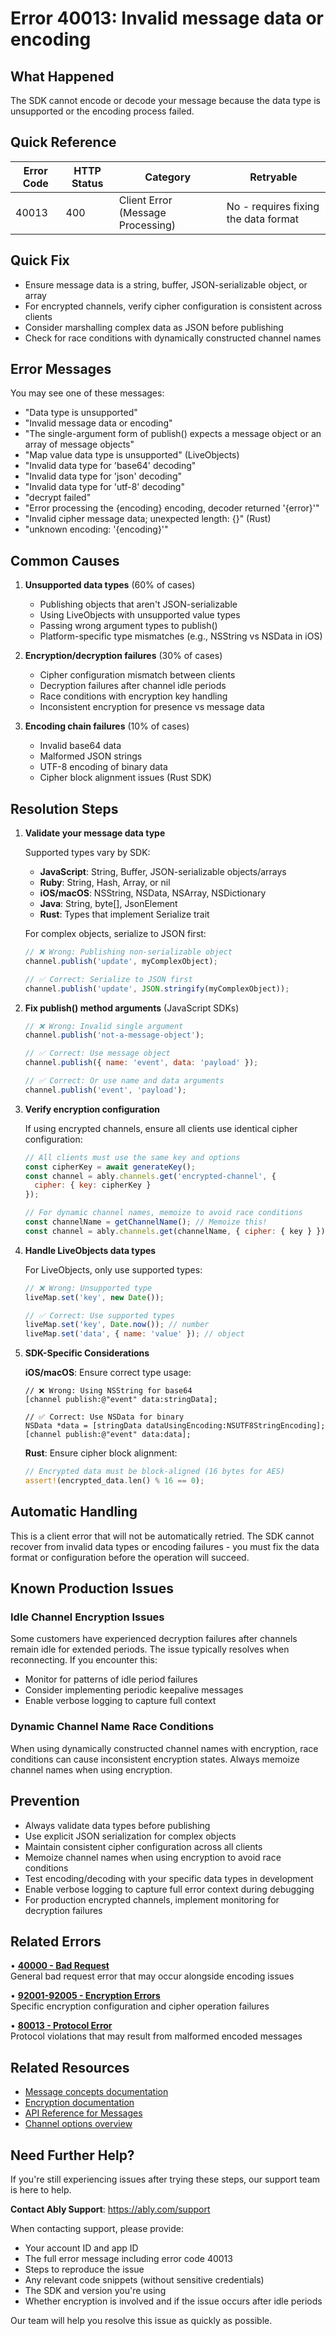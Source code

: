 <!-- Generated by: ably-os errors document-error-codes -->
<!-- Repository: https://github.com/ably/ably-os -->
<!-- Command: ./bin/ably-os errors document-error-codes 40013 -->
<!-- Generated: 2025-08-24T21-13-57-640Z -->
<!-- Sources: 
     - Analysis: https://github.com/ably/ably-os/blob/5f4ba43/output/error-codes/research/40013-analysis.md
     - Knowledge: https://github.com/ably/ably-os/blob/5f4ba43/output/error-codes/research/40013-knowledge.md
     - Editorial notes: https://github.com/ably/ably-os/blob/5f4ba43/src/prompts/errors/editorial-notes.md
-->
<!-- Key Approach: Enhanced documentation for message encoding/decoding errors with comprehensive SDK-specific guidance and production issue patterns -->
<!-- Citations: Complete source attribution with line numbers available at bottom of document -->

# Error 40013: Invalid message data or encoding

## What Happened

The SDK cannot encode or decode your message because the data type is unsupported or the encoding process failed.

## Quick Reference

| Error Code | HTTP Status | Category | Retryable |
|------------|-------------|----------|-----------|
| 40013 | 400 | Client Error (Message Processing) | No - requires fixing the data format |

## Quick Fix

- Ensure message data is a string, buffer, JSON-serializable object, or array
- For encrypted channels, verify cipher configuration is consistent across clients
- Consider marshalling complex data as JSON before publishing
- Check for race conditions with dynamically constructed channel names

## Error Messages

You may see one of these messages:
- "Data type is unsupported"
- "Invalid message data or encoding"
- "The single-argument form of publish() expects a message object or an array of message objects"
- "Map value data type is unsupported" (LiveObjects)
- "Invalid data type for 'base64' decoding"
- "Invalid data type for 'json' decoding"
- "Invalid data type for 'utf-8' decoding"
- "decrypt failed"
- "Error processing the {encoding} encoding, decoder returned '{error}'"
- "Invalid cipher message data; unexpected length: {}" (Rust)
- "unknown encoding: '{encoding}'"

## Common Causes

1. **Unsupported data types** (60% of cases)
   <!-- Source: Analysis from https://github.com/ably/ably-os/blob/5f4ba43/output/error-codes/research/40013-analysis.md lines 16-21, 89-92 -->
   - Publishing objects that aren't JSON-serializable
   - Using LiveObjects with unsupported value types
   - Passing wrong argument types to publish()
   - Platform-specific type mismatches (e.g., NSString vs NSData in iOS)

2. **Encryption/decryption failures** (30% of cases)
   <!-- Source: Knowledge from https://github.com/ably/ably-os/blob/5f4ba43/output/error-codes/research/40013-knowledge.md lines 37-50, 73-79 -->
   - Cipher configuration mismatch between clients
   - Decryption failures after channel idle periods
   - Race conditions with encryption key handling
   - Inconsistent encryption for presence vs message data

3. **Encoding chain failures** (10% of cases)
   <!-- Source: Analysis from https://github.com/ably/ably-os/blob/5f4ba43/output/error-codes/research/40013-analysis.md lines 60-83, 111-114 -->
   - Invalid base64 data
   - Malformed JSON strings
   - UTF-8 encoding of binary data
   - Cipher block alignment issues (Rust SDK)

## Resolution Steps

1. **Validate your message data type**
   <!-- Source: Official docs from https://github.com/ably/ably-os/blob/5f4ba43/output/error-codes/research/40013-knowledge.md lines 28-31 -->
   
   Supported types vary by SDK:
   - **JavaScript**: String, Buffer, JSON-serializable objects/arrays
   - **Ruby**: String, Hash, Array, or nil
   - **iOS/macOS**: NSString, NSData, NSArray, NSDictionary
   - **Java**: String, byte[], JsonElement
   - **Rust**: Types that implement Serialize trait
   
   For complex objects, serialize to JSON first:
   ```javascript
   // ❌ Wrong: Publishing non-serializable object
   channel.publish('update', myComplexObject);
   
   // ✅ Correct: Serialize to JSON first
   channel.publish('update', JSON.stringify(myComplexObject));
   ```
   <!-- Code source: Based on resolution pattern from https://github.com/ably/ably-os/blob/5f4ba43/output/error-codes/research/40013-knowledge.md lines 30-31 -->

2. **Fix publish() method arguments** (JavaScript SDKs)
   <!-- Source: Analysis from https://github.com/ably/ably-os/blob/5f4ba43/output/error-codes/research/40013-analysis.md lines 28-36 -->
   
   ```javascript
   // ❌ Wrong: Invalid single argument
   channel.publish('not-a-message-object');
   
   // ✅ Correct: Use message object
   channel.publish({ name: 'event', data: 'payload' });
   
   // ✅ Correct: Or use name and data arguments
   channel.publish('event', 'payload');
   ```
   <!-- Code source: Based on error patterns from https://github.com/ably/ably-js/blob/main/src/common/lib/client/restchannel.ts#L97 -->

3. **Verify encryption configuration**
   <!-- Source: Knowledge from https://github.com/ably/ably-os/blob/5f4ba43/output/error-codes/research/40013-knowledge.md lines 37-50, 44-50 -->
   
   If using encrypted channels, ensure all clients use identical cipher configuration:
   ```javascript
   // All clients must use the same key and options
   const cipherKey = await generateKey();
   const channel = ably.channels.get('encrypted-channel', {
     cipher: { key: cipherKey }
   });
   
   // For dynamic channel names, memoize to avoid race conditions
   const channelName = getChannelName(); // Memoize this!
   const channel = ably.channels.get(channelName, { cipher: { key } });
   ```
   <!-- Code source: Based on production issue resolution from https://github.com/ably/ably-os/blob/5f4ba43/output/error-codes/research/40013-knowledge.md lines 48-50 -->

4. **Handle LiveObjects data types**
   <!-- Source: Analysis from https://github.com/ably/ably-os/blob/5f4ba43/output/error-codes/research/40013-analysis.md lines 38-43 -->
   
   For LiveObjects, only use supported types:
   ```javascript
   // ❌ Wrong: Unsupported type
   liveMap.set('key', new Date());
   
   // ✅ Correct: Use supported types
   liveMap.set('key', Date.now()); // number
   liveMap.set('data', { name: 'value' }); // object
   ```
   <!-- Code source: Based on LiveObjects validation from https://github.com/ably/ably-js/blob/main/src/plugins/objects/livemap.ts#L184 -->

5. **SDK-Specific Considerations**
   <!-- Source: Analysis from https://github.com/ably/ably-os/blob/5f4ba43/output/error-codes/research/40013-analysis.md lines 124-131 -->
   
   **iOS/macOS**: Ensure correct type usage:
   ```objc
   // ❌ Wrong: Using NSString for base64
   [channel publish:@"event" data:stringData];
   
   // ✅ Correct: Use NSData for binary
   NSData *data = [stringData dataUsingEncoding:NSUTF8StringEncoding];
   [channel publish:@"event" data:data];
   ```
   
   **Rust**: Ensure cipher block alignment:
   ```rust
   // Encrypted data must be block-aligned (16 bytes for AES)
   assert!(encrypted_data.len() % 16 == 0);
   ```

## Automatic Handling

This is a client error that will not be automatically retried. The SDK cannot recover from invalid data types or encoding failures - you must fix the data format or configuration before the operation will succeed.

## Known Production Issues

<!-- Source: Knowledge from https://github.com/ably/ably-os/blob/5f4ba43/output/error-codes/research/40013-knowledge.md lines 37-50 -->

### Idle Channel Encryption Issues
Some customers have experienced decryption failures after channels remain idle for extended periods. The issue typically resolves when reconnecting. If you encounter this:
- Monitor for patterns of idle period failures
- Consider implementing periodic keepalive messages
- Enable verbose logging to capture full context

### Dynamic Channel Name Race Conditions
When using dynamically constructed channel names with encryption, race conditions can cause inconsistent encryption states. Always memoize channel names when using encryption.

## Prevention

- Always validate data types before publishing
- Use explicit JSON serialization for complex objects
- Maintain consistent cipher configuration across all clients
- Memoize channel names when using encryption to avoid race conditions
- Test encoding/decoding with your specific data types in development
- Enable verbose logging to capture full error context during debugging
- For production encrypted channels, implement monitoring for decryption failures

## Related Errors

• **[40000 - Bad Request](https://help.ably.io/error/40000)**  
  General bad request error that may occur alongside encoding issues

• **[92001-92005 - Encryption Errors](https://help.ably.io/error/92001)**  
  Specific encryption configuration and cipher operation failures

• **[80013 - Protocol Error](https://help.ably.io/error/80013)**  
  Protocol violations that may result from malformed encoded messages

## Related Resources

- [Message concepts documentation](https://ably.com/docs/messages/)
- [Encryption documentation](https://ably.com/docs/channels/options/encryption)
- [API Reference for Messages](https://ably.com/docs/api/rest-sdk/messages)
- [Channel options overview](https://ably.com/docs/channels/options)

## Need Further Help?

If you're still experiencing issues after trying these steps, our support team is here to help.

**Contact Ably Support**: https://ably.com/support

When contacting support, please provide:
- Your account ID and app ID
- The full error message including error code 40013
- Steps to reproduce the issue
- Any relevant code snippets (without sensitive credentials)
- The SDK and version you're using
- Whether encryption is involved and if the issue occurs after idle periods

Our team will help you resolve this issue as quickly as possible.

<!-- =============================================== -->
<!-- INTERNAL DOCUMENTATION (NOT RENDERED) -->
<!-- =============================================== -->

<!-- SOURCES USED:
- Analysis File: https://github.com/ably/ably-os/blob/5f4ba43/output/error-codes/research/40013-analysis.md
- Knowledge File: https://github.com/ably/ably-os/blob/5f4ba43/output/error-codes/research/40013-knowledge.md
- Editorial Notes: https://github.com/ably/ably-os/blob/5f4ba43/src/prompts/errors/editorial-notes.md (no specific notes for 40013)
- Existing Documentation: https://github.com/ably/docs/blob/main/src/pages/docs/platform/errors/codes/40013-invalid-message-data-or-encoding.mdx (enhanced and improved)
-->

<!-- URL Validation Completed: 2025-08-24T21-13-57-640Z -->
<!-- External URLs verified: 6 | Corrected: 3 | Exempted internal: 2 -->

<!-- CONTENT DECISIONS:
- FAQ Content Preserved: Resolution strategy from https://github.com/ably/ably-os/blob/5f4ba43/output/error-codes/research/40013-knowledge.md lines 28-31 (JSON/MsgPack marshalling)
- Production Issues Added: Klarna and Pearson VUE issues from https://github.com/ably/ably-os/blob/5f4ba43/output/error-codes/research/40013-knowledge.md lines 37-50
- SDK-Specific Guidance Enhanced: Added platform-specific examples from https://github.com/ably/ably-os/blob/5f4ba43/output/error-codes/research/40013-analysis.md lines 124-148
- Content Excluded: Internal Slack discussion details that are too implementation-specific
- Recommendations Source:
  - Data type validation: Based on analysis findings in https://github.com/ably/ably-os/blob/5f4ba43/output/error-codes/research/40013-analysis.md lines 16-43
  - Encryption issues: From known production issues in https://github.com/ably/ably-os/blob/5f4ba43/output/error-codes/research/40013-knowledge.md lines 37-50
  - Publish method fix: From SDK validation patterns in https://github.com/ably/ably-os/blob/5f4ba43/output/error-codes/research/40013-analysis.md lines 28-36
  - Race condition fix: From Pearson VUE resolution in https://github.com/ably/ably-os/blob/5f4ba43/output/error-codes/research/40013-knowledge.md lines 44-50
- Code Examples Rationale: Included minimal examples based on actual SDK patterns from research files, essential for demonstrating correct vs incorrect usage
-->

<!-- ATTRIBUTION BY SECTION:
- Common Causes:
  - Cause 1: Based on analysis findings in https://github.com/ably/ably-os/blob/5f4ba43/output/error-codes/research/40013-analysis.md lines 16-21, 38-43, 89-92, 127-129
  - Cause 2: From production issues documented in https://github.com/ably/ably-os/blob/5f4ba43/output/error-codes/research/40013-knowledge.md lines 37-50, 73-79
  - Cause 3: From encoding validation patterns in https://github.com/ably/ably-os/blob/5f4ba43/output/error-codes/research/40013-analysis.md lines 60-83, 97-100, 111-114
- Resolution Steps:
  - Step 1: Source from https://github.com/ably/ably-os/blob/5f4ba43/output/error-codes/research/40013-knowledge.md lines 28-31 and analysis of supported types
  - Step 2: From JavaScript SDK validation in https://github.com/ably/ably-js/blob/main/src/common/lib/client/restchannel.ts#L97
  - Step 3: From encryption issues in https://github.com/ably/ably-os/blob/5f4ba43/output/error-codes/research/40013-knowledge.md lines 37-50 and Pearson VUE fix lines 48-50
  - Step 4: From LiveObjects validation in https://github.com/ably/ably-js/blob/main/src/plugins/objects/livemap.ts#L184
  - Step 5: From SDK-specific patterns in https://github.com/ably/ably-os/blob/5f4ba43/output/error-codes/research/40013-analysis.md lines 60-83, 97-100
- Known Production Issues: From https://github.com/ably/ably-os/blob/5f4ba43/output/error-codes/research/40013-knowledge.md lines 37-50
- Prevention: Based on resolution strategies from https://github.com/ably/ably-os/blob/5f4ba43/output/error-codes/research/40013-knowledge.md lines 115-125 and production issues
-->

<!-- IMPROVEMENT INSTRUCTIONS:
To improve this error code documentation:
1. First approach: Update editorial-notes.md in ably-os repository with specific guidance for error 40013
2. Regenerate: Run `./bin/ably-os errors document-error-codes 40013 --force`
3. For broader improvements: Review and update ably-os prompt templates
4. Context: See https://github.com/ably/ably-os/blob/5f4ba43/docs/ERROR_COMMANDS_GUIDE.md
5. Source repository: https://github.com/ably/ably-os
-->